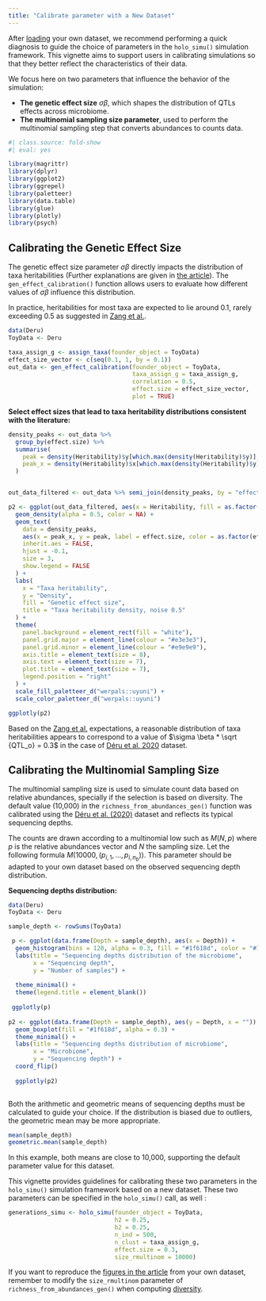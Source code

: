 ```yaml
---
title: "Calibrate parameter with a New Dataset"
---
```


After [loading](https://solenepety.github.io/RITHMS/docs/articles/import-data.html) your own dataset, we recommend performing a quick diagnosis to guide the choice of parameters in the `holo_simu()` simulation framework. This vignette aims to support users in calibrating simulations so that they better reflect the characteristics of their data.

We focus here on two parameters that influence the behavior of the simulation:

- **The genetic effect size** $\sigma \beta$, which shapes the distribution of QTLs effects across microbiome. 
- **The multinomial sampling size parameter**, used to perform the multinomial sampling step that converts abundances to counts data. 


```r
#| class.source: fold-show
#| eval: yes

library(magrittr)
library(dplyr)
library(ggplot2)
library(ggrepel)
library(paletteer)
library(data.table)
library(glue)
library(plotly)
library(psych)
```

## Calibrating the Genetic Effect Size

The genetic effect size parameter $\sigma \beta$ directly impacts the distribution of taxa heritabilities (Further explanations are given in [the article](https://arxiv.org/abs/2502.07366)). The `gen_effect_calibration()` function allows users to evaluate how different values of $\sigma \beta$ influence this distribution.

In practice, heritabilities for most taxa are expected to lie around 0.1, rarely exceeding 0.5 as suggested in [Zang et al.](https://pubmed.ncbi.nlm.nih.gov/36102532/).

```r
data(Deru)
ToyData <- Deru
```

```r
taxa_assign_g <- assign_taxa(founder_object = ToyData)
effect_size_vector <- c(seq(0.1, 1, by = 0.1))
out_data <- gen_effect_calibration(founder_object = ToyData,
                                   taxa_assign_g = taxa_assign_g,
                                   correlation = 0.5,
                                   effect.size = effect_size_vector,
                                   plot = TRUE)
```

**Select effect sizes that lead to taxa heritability distributions consistent with the literature:**

```r
density_peaks <- out_data %>%
  group_by(effect.size) %>%
  summarise(
    peak = density(Heritability)$y[which.max(density(Heritability)$y)],
    peak_x = density(Heritability)$x[which.max(density(Heritability)$y)]
  )


out_data_filtered <- out_data %>% semi_join(density_peaks, by = "effect.size")

p2 <- ggplot(out_data_filtered, aes(x = Heritability, fill = as.factor(effect.size))) +
  geom_density(alpha = 0.5, color = NA) +
  geom_text(
    data = density_peaks,
    aes(x = peak_x, y = peak, label = effect.size, color = as.factor(effect.size)),
    inherit.aes = FALSE,
    hjust = -0.1,
    size = 3,
    show.legend = FALSE
  ) +
  labs(
    x = "Taxa heritability",
    y = "Density",
    fill = "Genetic effect size",
    title = "Taxa heritability density, noise 0.5"
  ) +
  theme(
    panel.background = element_rect(fill = "white"),
    panel.grid.major = element_line(colour = "#e3e3e3"),
    panel.grid.minor = element_line(colour = "#e9e9e9"),
    axis.title = element_text(size = 8),
    axis.text = element_text(size = 7),
    plot.title = element_text(size = 7),
    legend.position = "right"
  ) +
  scale_fill_paletteer_d("werpals::uyuni") +
  scale_color_paletteer_d("werpals::uyuni")

ggplotly(p2)
```

Based on the [Zang et al.](https://pubmed.ncbi.nlm.nih.gov/36102532/) expectations, a reasonable distribution of taxa heritabilities appears to correspond to a value of $\sigma \beta * \sqrt {QTL_o} = 0.3$ in the case of [Déru et al. 2020](https://pmc.ncbi.nlm.nih.gov/articles/PMC7538339/) dataset.


## Calibrating the Multinomial Sampling Size

The multinomial sampling size is used to simulate count data based on relative abundances, specially if the selection is based on diversity. The default value (10,000) in the `richness_from_abundances_gen()` function was calibrated using the [Déru et al. (2020)](https://pmc.ncbi.nlm.nih.gov/articles/PMC7538339/) dataset and reflects its typical sequencing depths.

The counts are drawn according to a multinomial low such as $M(N,p)$ where $p$ is the relative abundances vector and $N$ the sampling size. Let the following formula $M(10000, (p_{i,1}, ..., p_{i,n_b}))$.
This parameter should be adapted to your own dataset based on the observed sequencing depth distribution.

**Sequencing depths distribution:**

```r
data(Deru)
ToyData <- Deru
```

```r
sample_depth <- rowSums(ToyData)

 p <- ggplot(data.frame(Depth = sample_depth), aes(x = Depth)) +
  geom_histogram(bins = 120, alpha = 0.3, fill = "#1f618d", color = "#1f618d") +
  labs(title = "Sequencing depths distribution of the microbiome",
       x = "Sequencing depth",
       y = "Number of samples") +
  
  theme_minimal() +
  theme(legend.title = element_blank())
 
 ggplotly(p)
 
p2 <- ggplot(data.frame(Depth = sample_depth), aes(y = Depth, x = "")) +
  geom_boxplot(fill = "#1f618d", alpha = 0.3) +
  theme_minimal() +
  labs(title = "Sequencing depths distribution of microbiome",
       x = "Microbiome",
       y = "Sequencing depth") +
  coord_flip()
  
  ggplotly(p2)
 
```

Both the arithmetic and geometric means of sequencing depths must be calculated to guide your choice. If the distribution is biased due to outliers, the geometric mean may be more appropriate.

```r
mean(sample_depth)
geometric.mean(sample_depth)
```

In this example, both means are close to 10,000, supporting the default parameter value for this dataset.


This vignette provides guidelines for calibrating these two parameters in the `holo_simu()` simulation framework based on a new dataset. These two parameters can be specified in the `holo_simu()` call, as well :

```r

generations_simu <- holo_simu(founder_object = ToyData,
                              h2 = 0.25,
                              b2 = 0.25,
                              n_ind = 500,
                              n_clust = taxa_assign_g,
                              effect.size = 0.3,
                              size_rmultinom = 10000)

```

If you want to reproduce the [figures in the article](https://solenepety.github.io/RITHMS/articles/generate-figures.html) from your own dataset, remember to modify the `size_rmultinom` parameter of `richness_from_abundances_gen()` when computing [diversity](https://solenepety.github.io/RITHMS/articles/generate-figures.html#alpha-diversity-remains-stable-across-generations).

